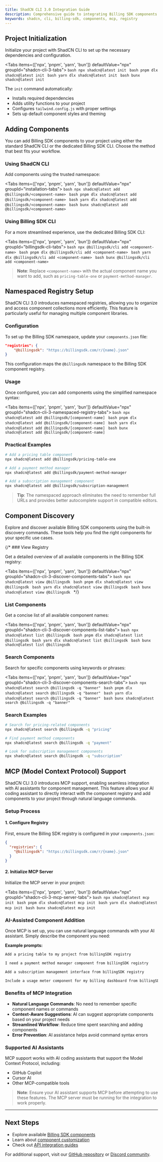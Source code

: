 ```yaml
---
title: ShadCN CLI 3.0 Integration Guide
description: Comprehensive guide to integrating Billing SDK components using ShadCN CLI 3.0 with MCP support
keywords: shadcn, cli, billing-sdk, components, mcp, registry
---
```


## Project Initialization

Initialize your project with ShadCN CLI to set up the necessary dependencies and configuration.

<Tabs items={['npx', 'pnpm', 'yarn', 'bun']} defaultValue="npx" groupId="shadcn-cli-3-tabs">
    <Tab value="npx">
    ```bash
    npx shadcn@latest init
    ```
    </Tab>
    <Tab value="pnpm">
    ```bash
    pnpm dlx shadcn@latest init
    ```
    </Tab>
    <Tab value="yarn">
    ```bash
    yarn dlx shadcn@latest init
    ```
    </Tab>
    <Tab value="bun">
    ```bash
    bunx shadcn@latest init
    ```
    </Tab>
</Tabs>

The `init` command automatically:
- Installs required dependencies
- Adds utility functions to your project
- Configures `tailwind.config.js` with proper settings
- Sets up default component styles and theming

## Adding Components

You can add Billing SDK components to your project using either the standard ShadCN CLI or the dedicated Billing SDK CLI. Choose the method that best fits your workflow.

### Using ShadCN CLI

Add components using the trusted namespace:

<Tabs items={['npx', 'pnpm', 'yarn', 'bun']} defaultValue="npx" groupId="installation-tabs">
  <Tab value="npx">
    ```bash
    npx shadcn@latest add @billingsdk/<component-name>
    ```
  </Tab>
  <Tab value="pnpm">
    ```bash
    pnpm dlx shadcn@latest add @billingsdk/<component-name>
    ```
  </Tab>
  <Tab value="yarn">
    ```bash
    yarn dlx shadcn@latest add @billingsdk/<component-name>
    ```
  </Tab>
  <Tab value="bun">
    ```bash
    bunx shadcn@latest add @billingsdk/<component-name>
    ```
  </Tab>
</Tabs>

### Using Billing SDK CLI

For a more streamlined experience, use the dedicated Billing SDK CLI:

<Tabs items={['npx', 'pnpm', 'yarn', 'bun']} defaultValue="npx" groupId="billingsdk-cli-tabs">
  <Tab value="npx">
    ```bash
    npx @billingsdk/cli add <component-name>
    ```
  </Tab>
  <Tab value="pnpm">
    ```bash
    pnpm dlx @billingsdk/cli add <component-name>
    ```
  </Tab>
  <Tab value="yarn">
    ```bash
    yarn dlx @billingsdk/cli add <component-name>
    ```
  </Tab>
  <Tab value="bun">
    ```bash
    bunx @billingsdk/cli add <component-name>
    ```
  </Tab>
</Tabs>

> **Note**: Replace `<component-name>` with the actual component name you want to add, such as `pricing-table-one` or `payment-method-manager`.

## Namespaced Registry Setup

ShadCN CLI 3.0 introduces namespaced registries, allowing you to organize and access component collections more efficiently. This feature is particularly useful for managing multiple component libraries.

### Configuration

To set up the Billing SDK namespace, update your `components.json` file:

```json title="components.json"
"registries": {
    "@billingsdk": "https://billingsdk.com/r/{name}.json"
}
```

This configuration maps the `@billingsdk` namespace to the Billing SDK component registry.

### Usage

Once configured, you can add components using the simplified namespace syntax:

<Tabs items={['npx', 'pnpm', 'yarn', 'bun']} defaultValue="npx" groupId="shadcn-cli-3-namespaced-registry-tabs">
    <Tab value="npx">
    ```bash
    npx shadcn@latest add @billingsdk/[component-name]
    ```
    </Tab>
    <Tab value="pnpm">
    ```bash
    pnpm dlx shadcn@latest add @billingsdk/[component-name]
    ```
    </Tab>
    <Tab value="yarn">
    ```bash
    yarn dlx shadcn@latest add @billingsdk/[component-name]
    ```
    </Tab>
    <Tab value="bun">
    ```bash
    bunx shadcn@latest add @billingsdk/[component-name]
    ```
    </Tab>
</Tabs>

### Practical Examples

```bash
# Add a pricing table component
npx shadcn@latest add @billingsdk/pricing-table-one

# Add a payment method manager
npx shadcn@latest add @billingsdk/payment-method-manager

# Add a subscription management component
npx shadcn@latest add @billingsdk/subscription-management
```

> **Tip**: The namespaced approach eliminates the need to remember full URLs and provides better autocomplete support in compatible editors.

## Component Discovery

Explore and discover available Billing SDK components using the built-in discovery commands. These tools help you find the right components for your specific use cases.

{/* ### View Registry

Get a detailed overview of all available components in the Billing SDK registry:

<Tabs items={['npx', 'pnpm', 'yarn', 'bun']} defaultValue="npx" groupId="shadcn-cli-3-discover-components-tabs">
    <Tab value="npx">
    ```bash
    npx shadcn@latest view @billingsdk
    ```
    </Tab>
    <Tab value="pnpm">
    ```bash
    pnpm dlx shadcn@latest view @billingsdk
    ```
    </Tab>
    <Tab value="yarn">
    ```bash
    yarn dlx shadcn@latest view @billingsdk
    ```
    </Tab>
    <Tab value="bun">
    ```bash
    bunx shadcn@latest view @billingsdk
    ```
    </Tab>
</Tabs> */}

### List Components

Get a concise list of all available component names:

<Tabs items={['npx', 'pnpm', 'yarn', 'bun']} defaultValue="npx" groupId="shadcn-cli-3-discover-components-list-tabs">
    <Tab value="npx">
    ```bash
    npx shadcn@latest list @billingsdk
    ```
    </Tab>
    <Tab value="pnpm">
    ```bash
    pnpm dlx shadcn@latest list @billingsdk
    ```
    </Tab>
    <Tab value="yarn">
    ```bash
    yarn dlx shadcn@latest list @billingsdk
    ```
    </Tab>
    <Tab value="bun">
    ```bash
    bunx shadcn@latest list @billingsdk
    ```
    </Tab>
</Tabs>

### Search Components

Search for specific components using keywords or phrases:

<Tabs items={['npx', 'pnpm', 'yarn', 'bun']} defaultValue="npx" groupId="shadcn-cli-3-discover-components-search-tabs">
    <Tab value="npx">
    ```bash
    npx shadcn@latest search @billingsdk -q "banner"
    ```
    </Tab>
    <Tab value="pnpm">
    ```bash
    pnpm dlx shadcn@latest search @billingsdk -q "banner"
    ```
    </Tab>
    <Tab value="yarn">
    ```bash
    yarn dlx shadcn@latest search @billingsdk -q "banner"
    ```
    </Tab>
    <Tab value="bun">
    ```bash
    bunx shadcn@latest search @billingsdk -q "banner"
    ```
    </Tab>
</Tabs>

### Search Examples

```bash
# Search for pricing-related components
npx shadcn@latest search @billingsdk -q "pricing"

# Find payment method components
npx shadcn@latest search @billingsdk -q "payment"

# Look for subscription management components
npx shadcn@latest search @billingsdk -q "subscription"
```

## MCP (Model Context Protocol) Support

ShadCN CLI 3.0 introduces MCP support, enabling seamless integration with AI assistants for component management. This feature allows your AI coding assistant to directly interact with the component registry and add components to your project through natural language commands.

### Setup Process

#### 1. Configure Registry

First, ensure the Billing SDK registry is configured in your `components.json`:

```json title="components.json"
{
  "registries": {
    "@billingsdk": "https://billingsdk.com/r/{name}.json"
  }
}
```

#### 2. Initialize MCP Server

Initialize the MCP server in your project:

<Tabs items={['npx', 'pnpm', 'yarn', 'bun']} defaultValue="npx" groupId="shadcn-cli-3-mcp-server-tabs">
    <Tab value="npx">
    ```bash
    npx shadcn@latest mcp init
    ```
    </Tab>
    <Tab value="pnpm">
    ```bash
    pnpm dlx shadcn@latest mcp init
    ```
    </Tab>
    <Tab value="yarn">
    ```bash
    yarn dlx shadcn@latest mcp init
    ```
    </Tab>
    <Tab value="bun">
    ```bash
    bunx shadcn@latest mcp init
    ```
    </Tab>
</Tabs>

### AI-Assisted Component Addition

Once MCP is set up, you can use natural language commands with your AI assistant. Simply describe the component you need:

**Example prompts:**

```bash
Add a pricing table to my project from billingSDK registry
```

```bash
I need a payment method manager component from billingSDK registry
```

```bash
Add a subscription management interface from billingSDK registry
```

```bash
Include a usage meter component for my billing dashboard from billingSDK registry
```

### Benefits of MCP Integration

- **Natural Language Commands**: No need to remember specific component names or commands
- **Context-Aware Suggestions**: AI can suggest appropriate components based on your project needs
- **Streamlined Workflow**: Reduce time spent searching and adding components
- **Error Prevention**: AI assistance helps avoid command syntax errors

### Supported AI Assistants

MCP support works with AI coding assistants that support the Model Context Protocol, including:
- GitHub Copilot
- Cursor AI
- Other MCP-compatible tools

> **Note**: Ensure your AI assistant supports MCP before attempting to use these features. The MCP server must be running for the integration to work properly.

---

## Next Steps

- Explore available [Billing SDK components](../components/index.mdx)
- Learn about [component customization](../theming.mdx)
- Check out [API integration guides](../interfaces.mdx)

For additional support, visit our [GitHub repository](https://github.com/billingsdk) or [Discord community](https://discord.gg/billingsdk).